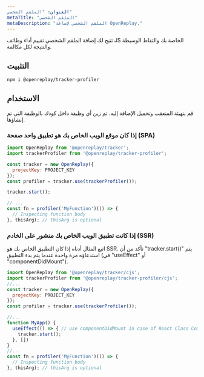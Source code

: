 ```yaml
---
العنوان: "الملقم الشخصي"
metaTitle: "الملقم الشخصي"
metaDescription: "الملقم الشخصي لإضافة OpenReplay."
---
```


تتيح لك إضافة الملقم الشخصي تقييم أداء وظائف JS الخاصة بك والتقاط الوسيطة والنتيجة لكل مكالمة.

## التثبيت


```bash
npm i @openreplay/tracker-profiler
```


## الاستخدام

قم بتهيئة المتعقب وتحميل الإضافة إليه. ثم زين أي وظيفة داخل كودك بالوظيفة التي تم إنشاؤها.

### إذا كان موقع الويب الخاص بك هو تطبيق واحد صفحة (SPA)


```js
import OpenReplay from '@openreplay/tracker';
import trackerProfiler from '@openreplay/tracker-profiler';

const tracker = new OpenReplay({
  projectKey: PROJECT_KEY
});
const profiler = tracker.use(trackerProfiler());

tracker.start();

// ...
const fn = profiler('MyFunction')(() => {
  // Inspecting function body
}, thisArg); // thisArg is optional
```


### إذا كانت تطبيق الويب الخاص بك منشور على الخادم (SSR)

اتبع المثال أدناه إذا كان التطبيق الخاص بك هو SSR. تأكد من أن "tracker.start()" يتم استدعاؤه مرة واحدة عندما يتم بدء التطبيق (في "useEffect" أو "componentDidMount").


```js
import OpenReplay from '@openreplay/tracker/cjs';
import trackerProfiler from '@openreplay/tracker-profiler/cjs';
//...
const tracker = new OpenReplay({
  projectKey: PROJECT_KEY
});
const profiler = tracker.use(trackerProfiler());

//...
function MyApp() {
  useEffect(() => { // use componentDidMount in case of React Class Component
    tracker.start();
  }, [])
}
//...
const fn = profiler('MyFunction')(() => {
  // Inspecting function body
}, thisArg); // thisArg is optional

```

